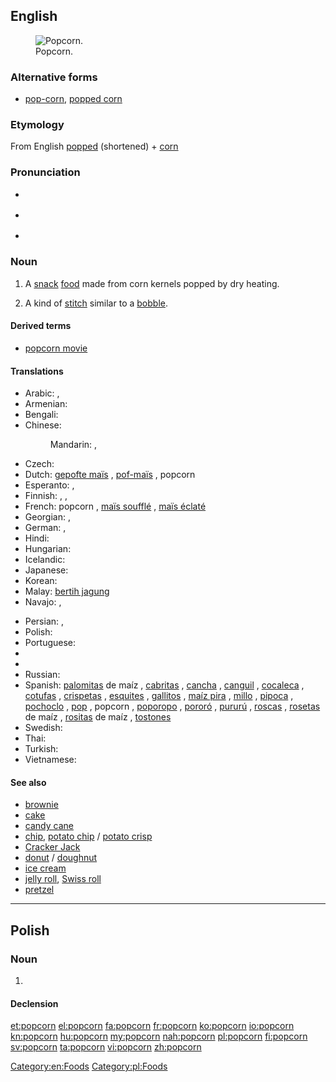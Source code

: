 {{also|Popcorn}}
==English==
[[Image:Popcorn04.jpg|thumb|right|Popcorn.]]

===Alternative forms===
* [[pop-corn]], [[popped corn]]

===Etymology===
From English [[popped]] (shortened) + [[corn]]

===Pronunciation===
* {{a|UK}} {{IPA|/ˈpɒp.kɔː(ɹ)n/}} {{X-SAMPA|/"pQpkO:n/}}
* {{a|US}} {{IPA|/ˈpɑp.kɔɹn/}} {{X-SAMPA|/"pApkOrn/}}
* {{a|Boston|New England}} {{IPA|/ˈpʌp.kɔrn/|[ˈpʌp.kɒːn]|[ˈpʌp.kɔɹn]}}

===Noun===
{{en-noun|s|-}}

# {{mostly|uncountable}} A [[snack]] [[food]] made from corn kernels popped by dry heating.
# {{knitting}} A kind of [[stitch]] similar to a [[bobble]].

====Derived terms====
* [[popcorn movie]]

====Translations====
{{trans-top|popcorn}}
* Arabic: {{t-|ar|فشار|m|tr=fushaar}},  {{t-|ar|بوبكورن|m|tr=bubkuurn}}
* Armenian: {{t-|hy|ադի-բուդի|tr=adi-budi}}
* Bengali: {{t|bn|পপকর্ন|tr=popkorn|sc=Beng}}
* Chinese:
*: Mandarin: {{t-|cmn|玉米花|tr=yùmǐhuā|sc=Hani}},  {{t|cmn|爆米花|tr=bàomǐhuā|sc=Hani}}
* Czech: {{t-|cs|popcorn|m}}
* Dutch: [[gepofte maïs]] {{m}}, [[pof-maïs]] {{m}}, popcorn {{m}}
* Esperanto: {{t-|eo|krevmaizo}}, {{t-|eo|pufmaizo}}
* Finnish: {{t+|fi|popcorn}}, {{t+|fi|paukkumaissi}}, {{t-|fi|paahtomaissi}}
* French: popcorn {{m}}, [[maïs soufflé]] {{m}}, [[maïs éclaté]] {{m}} {{qualifier|Canadian French}}
* Georgian: {{t-|ka|პოპკორნი|tr=popkorni|sc=Geor}}, {{t-|ka|ბატი-ბუტი|tr=bati-buti|sc=Geor}}
* German: {{t+|de|Popcorn|n}}, {{t-|de|Puffmais|m}}
* Hindi: {{t-|hi|पॉपकॉर्न|tr=popkorn}}
* Hungarian: {{t+|hu|pattogatott kukorica}}
* Icelandic: {{t-|is|poppkorn|n}}
* Japanese: {{t-|ja|ポップコーン|tr=poppukōn}}
* Korean: {{t-|ko|팝콘|tr=papkon|sc=Hang}}
* Malay: [[bertih jagung]]
* Navajo: {{tø|nv|naadą́ą́ʼ dilchxoshí}}, {{tø|nv|diltáłii}}
{{trans-mid}}
* Persian: {{t-|fa|پف فیل|tr=pofefil}}, {{t+|fa|چس فیل|tr=ĉosefil}}
* Polish: {{t+|pl|popcorn|m}}
* Portuguese: {{t+|pt|pipoca|f}}
* {{trreq|pa}}
* {{trreq|Romanian}}
* Russian: {{t+|ru|попкорн|m|tr=popkórn}}
* Spanish: [[palomita]]s de maíz {{f}} {{qualifier|especially Costa Rica|Honduras|Mexico|Nicaragua|Spain}}, [[cabrita]]s {{f}} {{qualifier|Chile}}, [[cancha]] {{f}} {{qualifier|Peru - also canchita}}, [[canguil]] {{m}} {{qualifier|Ecuador}}, [[cocaleca]] {{f}} {{qualifier|Dominican Republic}}, [[cotufa]]s {{f}} {{qualifier|Spain’s Canary Islands|Venezuela}}, [[crispeta]]s {{f}} {{qualifier|Colombia|Northern Central Mexico}}, [[esquite]]s {{m}} {{qualifier|Northwestern Mexico}}, [[gallito]]s {{m}} {{qualifier|Northwestern Venezuela}}, [[maíz pira]] {{f}} {{qualifier|Colombia}}, [[millo]] {{m}} {{qualifier|Panama}}, [[pipoca]] {{f}} {{qualifier|Bolivia}}, [[pochoclo]] {{m}} {{qualifier|Argentina}}, [[pop]] {{m}} {{qualifier|Uruguay}}, popcorn {{m}} {{qualifier|Panama|Puerto Rico}}, [[poporopo]] {{m}} {{qualifier|Guatemala}}, [[pororó]] {{m}} {{qualifier|Eastern Bolivia|Northern and Western Argentina|Paraguay|Uruguay}}, [[pururú]] {{m}} {{qualifier|Northern Central Argentina}}, [[rosca]]s {{f}} {{qualifier|Spain’s Canary Islands}}, [[roseta]]s de maíz {{f}} {{qualifier|El Salvador|Puerto Rico|Southern Spain}}, [[rosita]]s de maíz {{f}} {{qualifier|Cuba}}, [[tostón|tostones]] {{m}} {{qualifier|Southeastern Spain}}
* Swedish: {{t+|sv|popcorn|n}}
* Thai: {{t|th|ป๊อปคอร์น|tr=popcorn|sc=Thai}}
* Turkish: {{t-|tr|patlamış mısır}}
* Vietnamese: {{t-|vi|bắp rang}}
{{trans-bottom}}

====See also====
* [[brownie]]
* [[cake]]
* [[candy cane]]
* [[chip]], [[potato chip]] / [[potato crisp]]
* [[Cracker Jack]]
* [[donut]] / [[doughnut]]
* [[ice cream]]
* [[jelly roll]], [[Swiss roll]]
* [[pretzel]]

[[Category:en:Foods]]

----

==Polish==

===Noun===
{{pl-noun|m}}

# {{l|en|popcorn}}

====Declension====
{{pl-decl-noun-sing
|popcorn
|popcornu
|popcornowi
|popcorn
|popcornem
|popcornie
|popcornie
}}

[[Category:pl:Foods]]

[[et:popcorn]]
[[el:popcorn]]
[[fa:popcorn]]
[[fr:popcorn]]
[[ko:popcorn]]
[[io:popcorn]]
[[kn:popcorn]]
[[hu:popcorn]]
[[my:popcorn]]
[[nah:popcorn]]
[[pl:popcorn]]
[[fi:popcorn]]
[[sv:popcorn]]
[[ta:popcorn]]
[[vi:popcorn]]
[[zh:popcorn]]